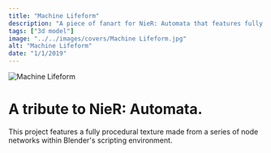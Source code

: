 ```yaml
---
title: "Machine Lifeform"
description: "A piece of fanart for NieR: Automata that features fully procedural textures."
tags: ["3d model"]
image: "../../images/covers/Machine Lifeform.jpg"
alt: "Machine Lifeform"
date: "1/1/2019"
---
```






<img src={CoverImage.src} alt="Machine Lifeform" class="fullImgCover"/>
<div class="caseStudy">
<Overview
  year="2019"
  tags={["individual project", "tools - blender"]}
>

<h1 slot="header">
  A tribute to NieR: Automata.
</h1>
<div slot="overviewDescription">
  <p>
    This project features a fully procedural texture made from a series of node networks within Blender's scripting environment.
  </p>
</div>

</Overview>
<Gallery
  imgSrc={[
    Nodes.src
  ]}
  alt={[
    "Nodes"
  ]}
  uniqueID={["fullImg"]} />


</div>